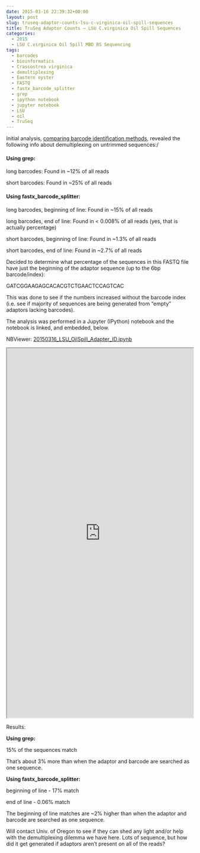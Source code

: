 ```yaml
---
date: 2015-03-16 22:39:32+00:00
layout: post
slug: truseq-adaptor-counts-lsu-c-virginica-oil-spill-sequences
title: TruSeq Adaptor Counts – LSU C.virginica Oil Spill Sequences
categories:
  - 2015
  - LSU C.virginica Oil Spill MBD BS Sequencing
tags:
  - barcodes
  - bioinformatics
  - Crassostrea virginica
  - demultiplexing
  - Eastern oyster
  - FASTQ
  - fastx_barcode_splitter
  - grep
  - ipython notebook
  - jupyter notebook
  - LSU
  - oil
  - TruSeq
---
```


Initial analysis, [comparing barcode identification methods](https://robertslab.github.io/sams-notebook/posts/2015/2015-03-14-truseq-adaptor-identification-method-comparison-lsu-c-virginica-oil-spill-sequences.html), revealed the following info about demultiplexing on untrimmed sequences:/



#### Using grep:



long barcodes: Found in ~12% of all reads

short barcodes: Found in ~25% of all reads



#### Using fastx_barcode_splitter:



long barcodes, beginning of line: Found in ~15% of all reads

long barcodes, end of line: Found in < 0.008% of all reads (yes, that is actually percentage)

short barcodes, beginning of line: Found in ~1.3% of all reads

short barcodes, end of line: Found in ~2.7% of all reads



Decided to determine what percentage of the sequences in this FASTQ file have just the beginning of the adaptor sequence (up to the 6bp barcode/index):

GATCGGAAGAGCACACGTCTGAACTCCAGTCAC

This was done to see if the numbers increased without the barcode index (i.e. see if majority of sequences are being generated from "empty" adaptors lacking barcodes).

The analysis was performed in a Jupyter (IPython) notebook and the notebook is linked, and embedded, below.

NBViewer: [20150316_LSU_OilSpill_Adapter_ID.ipynb](https://nbviewer.ipython.org/url/eagle.fish.washington.edu/Arabidopsis/iPythonNotebooks/20150316_LSU_OilSpill_Adapter_ID.ipynb)

<iframe src="https://nbviewer.ipython.org/url/eagle.fish.washington.edu/Arabidopsis/iPythonNotebooks/20150316_LSU_OilSpill_Adapter_ID.ipynb" width="100%" height="1000" scrolling="yes"></iframe>



Results:

**Using grep:**

15% of the sequences match

That's about 3% more than when the adaptor and barcode are searched as one sequence.

**Using fastx_barcode_splitter:**

beginning of line - 17% match

end of line - 0.06% match

The beginning of line matches are ~2% higher than when the adaptor and barcode are searched as one sequence.

Will contact Univ. of Oregon to see if they can shed any light and/or help with the demultiplexing dilemma we have here. Lots of sequence, but how did it get generated if adaptors aren't present on all of the reads?
